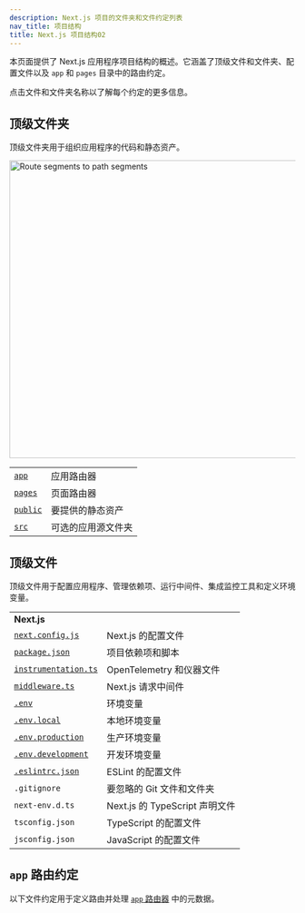 ---
description: Next.js 项目的文件夹和文件约定列表
nav_title: 项目结构
title: Next.js 项目结构02
---

本页面提供了 Next.js 应用程序项目结构的概述。它涵盖了顶级文件和文件夹、配置文件以及 `app` 和 `pages` 目录中的路由约定。

点击文件和文件夹名称以了解每个约定的更多信息。

## 顶级文件夹

顶级文件夹用于组织应用程序的代码和静态资产。

<Image
  alt="Route segments to path segments"
  srcLight="/docs/light/top-level-folders.png"
  srcDark="/docs/dark/top-level-folders.png"
  width="1600"
  height="525"
/>

|                                                                          |                                    |
| ------------------------------------------------------------------------ | ---------------------------------- |
| [`app`](/docs/app/building-your-application/routing)                     | 应用路由器                         |
| [`pages`](/docs/pages/building-your-application/routing)                 | 页面路由器                       |
| [`public`](/docs/app/building-your-application/optimizing/static-assets) | 要提供的静态资产                 |
| [`src`](/docs/app/building-your-application/configuring/src-directory)   | 可选的应用源文件夹               |

## 顶级文件

顶级文件用于配置应用程序、管理依赖项、运行中间件、集成监控工具和定义环境变量。

|                                                                                             |                                         |
| ------------------------------------------------------------------------------------------- | --------------------------------------- |
| **Next.js**                                                                                 |                                         |
| [`next.config.js`](/docs/app/api-reference/next-config-js)                                  | Next.js 的配置文件                     |
| [`package.json`](/docs/getting-started/installation#manual-installation)                    | 项目依赖项和脚本                       |
| [`instrumentation.ts`](/docs/app/building-your-application/optimizing/instrumentation)      | OpenTelemetry 和仪器文件               |
| [`middleware.ts`](/docs/app/building-your-application/routing/middleware)                   | Next.js 请求中间件                     |
| [`.env`](/docs/app/building-your-application/configuring/environment-variables)             | 环境变量                               |
| [`.env.local`](/docs/app/building-your-application/configuring/environment-variables)       | 本地环境变量                           |
| [`.env.production`](/docs/app/building-your-application/configuring/environment-variables)  | 生产环境变量                           |
| [`.env.development`](/docs/app/building-your-application/configuring/environment-variables) | 开发环境变量                           |
| [`.eslintrc.json`](/docs/app/building-your-application/configuring/eslint)                  | ESLint 的配置文件                      |
| `.gitignore`                                                                                | 要忽略的 Git 文件和文件夹             |
| `next-env.d.ts`                                                                             | Next.js 的 TypeScript 声明文件        |
| `tsconfig.json`                                                                             | TypeScript 的配置文件                  |
| `jsconfig.json`                                                                             | JavaScript 的配置文件                  |

## `app` 路由约定

以下文件约定用于定义路由并处理 [`app` 路由器](/docs/app) 中的元数据。

